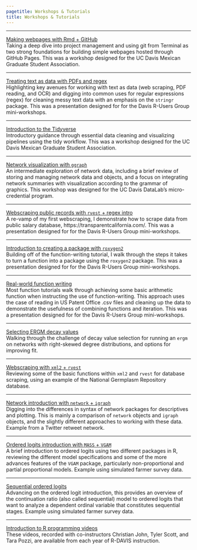 ```yaml
---
pagetitle: Workshops & Tutorials
title: Workshops & Tutorials
---
```


<style type="text/css">
h1.title {
  text-align: center;
}
</style>

***

[Making webpages with Rmd + GitHub](https://liza-wood.github.io/make_github_webpage/)  
Taking a deep dive into project management and using git from Terminal as two strong foundations for building simple webpages hosted through GitHub Pages. This was a workshop designed for the UC Davis Mexican Graduate Student Association.  

***

[Treating text as data with PDFs and regex](https://d-rug.github.io/text-as-data/)  
Highlighting key avenues for working with text as data (web scraping, PDF reading, and OCR) and digging into common uses for regular expressions (regex) for cleaning messy text data with an emphasis on the `stringr` package. This was a presentation designed for for the Davis R-Users Group mini-workshops.   

***

[Introduction to the Tidyverse](https://liza-wood.github.io/tidyverse_intro/)  
Introductory guidance through essential data cleaning and visualizing pipelines using the tidy workflow. This was a workshop designed for the UC Davis Mexican Graduate Student Association.  

***

[Network visualization with `ggraph`](https://ucdavisdatalab.github.io/workshop_network_viz/)  
An intermediate exploration of network data, including a brief review of storing and managing network data and objects, and a focus on integrating network summaries with visualization according to the grammar of graphics. This workshop was designed for the UC Davis DataLab's micro-credential program.

***

[Webscraping public records with `rvest` + regex intro](https://d-rug.github.io/scrape-public-salary-data/)  
A re-vamp of my first webscraping, I demonstrate how to scrape data from public salary database, https://transparentcalifornia.com/. This was a presentation designed for for the Davis R-Users Group mini-workshops.  

***

[Introduction to creating a package with `roxygen2`](https://d-rug.github.io/packages_with_roxygen2/)  
Building off of  the function-writing tutorial, I walk through the steps it takes to turn a function into a package using the `roxygen2` package. This was a presentation designed for for the Davis R-Users Group mini-workshops.   

***

[Real-world function writing](https://d-rug.github.io/realworld_functions_iteration/)   
Most function tutorials walk through achieving some basic arithmetic function when instructing the use of function-writing. This approach uses the case of reading in US Patent Office .csv files and cleaning up the data to demonstrate the usefulness of combining functions and iteration. This was a presentation designed for for the Davis R-Users Group mini-workshops.  

***

[Selecting ERGM decay values](ergm.decay.values.html)  
Walking through the challenge of decay value selection for running an `ergm` on networks with right-skewed degree distributions, and options for improving fit.  

***

[Webscraping with `xml2` + `rvest`](web.scraping.rvest.html)  
Reviewing some of the basic functions within `xml2` and `rvest` for database scraping, using an example of the National Germplasm Repository database.   

***

[Network introduction with `network` + `igraph`](network.intro.html)  
Digging into the differences in syntax of network packages for descriptives and plotting. This is mainly a comparison of `network` objects and `igraph` objects, and the slightly different approaches to working with these data. Example from a Twitter retweet network. 

***

[Ordered logits introduction with `MASS` + `VGAM`](ol.partialprop.html)  
A brief introduction to ordered logits using two different packages in R, reviewing the different model specifications and some of the more advances features of the `VGAM` package, particularly non-proportional and partial proportional models. Example using simulated farmer survey data.  

***

[Sequential ordered logits](ol.sequential.html)  
Advancing on the ordered logit introduction, this provides an overview of the continuation ratio (also called sequential) model to ordered logits that want to analyze a dependent ordinal variable that constitutes sequential stages. Example using simulated farmer survey data.  

*** 

[Introduction to R programming videos](https://www.youtube.com/@lizawood1884/playlists)  
These videos, recorded with co-instructors Christian John, Tyler Scott, and Tara Pozzi, are available from each year of R-DAVIS instruction.  
 
